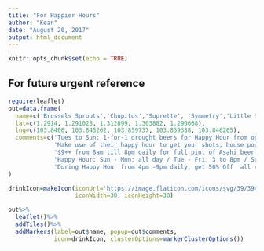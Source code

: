 ```yaml
---
title: "For Happier Hours"
author: "Kean"
date: "August 20, 2017"
output: html_document
---
```


```r
knitr::opts_chunk$set(echo = TRUE)
```

## For future urgent reference
```r
require(leaflet)
out=data.frame(
  name=c('Brussels Sprouts','Chupitos','Suprette', 'Symmetry','Little Saigon Asia'),
  lat=c(1.2914, 1.291028, 1.312899, 1.303882, 1.290668),
  lng=c(103.8406, 103.845262, 103.859737, 103.859338, 103.846205),
  comments=c('Tues to Sun: 1-for-1 drought beers for Happy Hour from open till 7pm; Mon to Thurs: 1-for-1 House Pours and wines from  10pm till closing',
             'Make use of their happy hour to get your shots, house pours and beers at only $6.00. Of course only for selected beverages. 6.30PM - 9PM daily. On Wed, Ladies get a complimentary shot with every pair of shooters purchased.',
             '$9++ from 8am till 8pm daily for full pint of Asahi beer, or Red or House White wine.',
             'Happy Hour: Sun - Mon: all day / Tue - Fri: 3 to 8pm / Sat: 9am to 8pm',
             'During Happy Hour from 4pm -9pm daily, get 50% Off  all cocktails, wines by glass and draft beers (Heineken/Tiger). Beers end up at around $8, and cocktails, $8-9.')
)

drinkIcon=makeIcon(iconUrl='https://image.flaticon.com/icons/svg/39/39467.svg',
                   iconWidth=30, iconHeight=30)

out%>%
  leaflet()%>%
  addTiles()%>%
  addMarkers(label=out$name, popup=out$comments,
             icon=drinkIcon, clusterOptions=markerClusterOptions())

```
